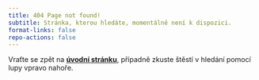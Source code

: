 ```yaml
---
title: 404 Page not found!
subtitle: Stránka, kterou hledáte, momentálně není k dispozici.
format-links: false
repo-actions: false
---
```


Vraťte se zpět na [**úvodní stránku**](index.qmd), případně zkuste štěstí v hledání pomocí lupy vpravo nahoře.
